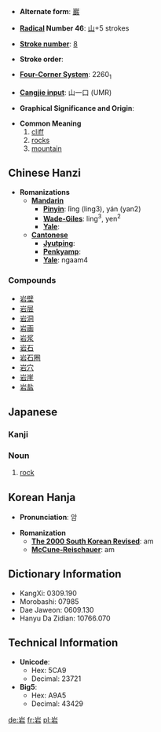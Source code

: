 * '''Alternate form''': [[巖]]

* '''[[Wiktionary:Chinese radical index| Radical]] Number 46''': [[Wiktionary:Chinese radical index 山|山]]+5 strokes

* '''[[Wiktionary:Chinese total strokes index|Stroke number]]''': [[Wiktionary:Chinese total strokes index 8|8]]

* '''Stroke order''': 

* '''[[Wiktionary:Chinese four corner index|Four-Corner System]]''': 2260<sub>1</sub>

* '''[[Wiktionary:Chinese Cangjie index|Cangjie input]]''': 山一口 (UMR)

* '''Graphical Significance and Origin''': 

* '''Common Meaning'''
*# [[cliff]]
*# [[rock]]s
*# [[mountain]]

== Chinese Hanzi==

* '''Romanizations'''
** '''[[Mandarin]]'''
*** '''[[Pinyin]]''': lǐng (ling3), yán (yan2)
*** '''[[Wade-Giles]]''': ling<sup>3</sup>, yen<sup>2</sup>
*** '''[[Yale]]''': 
** '''[[Cantonese]]'''
*** '''[[Jyutping]]''':
*** '''[[Penkyamp]]''': 
*** '''[[Yale]]''': ngaam4

===Compounds===
*[[岩壁]]
*[[岩层]]
*[[岩洞]]
*[[岩画]]
*[[岩浆]]
*[[岩石]]
*[[岩石圈]]
*[[岩穴]]
*[[岩崖]]
*[[岩盐]]

== Japanese ==
===Kanji===
{{kanji
|[[がん]] (gan)
|[[いわ]] (iwa)}}
===Noun===
{{janoun|[[いわ]]|[[iwa]]}}
# [[rock]]

== Korean Hanja ==

* '''Pronunciation''': 암

* '''Romanization'''
** '''[[The 2000 South Korean Revised Romanization|The 2000 South Korean Revised]]''': am
** '''[[McCune-Reischauer]]''': am

== Dictionary Information ==

* KangXi: 0309.190
* Morobashi: 07985
* Dae Jaweon: 0609.130
* Hanyu Da Zidian: 10766.070

== Technical Information ==

* '''Unicode''':
** Hex: 5CA9
** Decimal: 23721
* '''Big5''':
** Hex: A9A5
** Decimal: 43429

[[de:岩]]
[[fr:岩]]
[[pl:岩]]